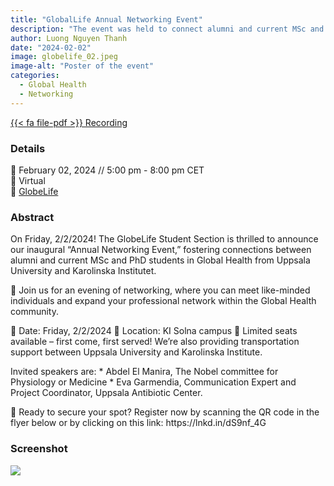 ```yaml
---
title: "GlobalLife Annual Networking Event"
description: "The event was held to connect alumni and current MSc and PhD students in Global Health between Uppsala University and Karolinska Institutet."
author: Luong Nguyen Thanh
date: "2024-02-02"
image: globelife_02.jpeg
image-alt: "Poster of the event"
categories:
  - Global Health
  - Networking
---
```


<a href="https://www.globelife.se/w/gl/en/student-section/recordings-student-section-seminars" class="btn" role="button" target="_blank">{{< fa file-pdf >}} Recording</a>

### Details

📆 February 02, 2024 // 5:00 pm - 8:00 pm CET  
🏨 Virtual  
🌠 [GlobeLife](https://www.linkedin.com/company/77266299/)

### Abstract

On Friday, 2/2/2024! The GlobeLife Student Section is thrilled to announce our inaugural "Annual Networking Event," fostering connections between alumni and current MSc and PhD students in Global Health from Uppsala University and Karolinska Institutet.

🤝 Join us for an evening of networking, where you can meet like-minded individuals and expand your professional network within the Global Health community.

📅 Date: Friday, 2/2/2024
📍 Location: KI Solna campus
🚨 Limited seats available – first come, first served! We're also providing transportation support between Uppsala University and Karolinska Institute.

Invited speakers are:
* Abdel El Manira, The Nobel committee for Physiology or Medicine
* Eva Garmendia, Communication Expert and Project Coordinator, Uppsala Antibiotic Center.

🔗 Ready to secure your spot? Register now by scanning the QR code in the flyer below or by clicking on this link: https://lnkd.in/dS9nf_4G

### Screenshot

![](screenshot.png)